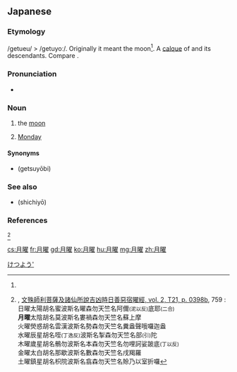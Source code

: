 ==Japanese==
{{ja-kanjitab|げつ|よう|yomi=o}}

===Etymology===
/getueu/ > /getuyoː/. Originally it meant the moon<ref name="Amoghavajra" />. A [[calque]] of {{cog|la|dies Lunae}} and its descendants. Compare {{m|ja|月|tr=tsuki|gloss=moon}}.

===Pronunciation===
* {{IPA|/ɡetsujoː/|lang=ja}}

===Noun===
{{ja-noun|げつよう|hhira=げつえう}}

# {{lb|ja|archaic}} the [[moon]]
# [[Monday]]

====Synonyms====
* {{l|ja|月曜日}} (getsuyōbi)

===See also===
* {{l|ja|七曜}} (shichiyō)

===References===
<references>
<ref name="Amoghavajra">{{w|Amoghavajra}}, [http://www.buddhist-canon.com/SUTRA/JMiJiao/T210398b.htm 文殊師利菩薩及諸仙所說吉凶時日善惡宿曜經, vol. 2, T21, p. 0398b], 759 :<br
/>日曜太陽胡名蜜波斯名曜森勿天竺名阿儞<small>(泥以反)</small>底耶<small>(二合)</small><br
/>'''月曜'''太陰胡名莫波斯名婁禍森勿天竺名蘇上摩<br
/>火曜熒惑胡名雲漢波斯名勢森勿天竺名糞盎聲哦囉迦盎<br
/>水曜辰星胡名咥<small>(丁逸反)</small>波斯名掣森勿天竺名部<small>(引)</small>陀<br
/>木曜歲星胡名鶻勿波斯名本森勿天竺名勿哩訶娑跛底<small>(丁以反)</small><br
/>金曜太白胡名那歇波斯名數森勿天竺名戌羯羅<br
/>土曜鎮星胡名枳院波斯名翕森勿天竺名賒乃以室折囉</ref>
</references>
[[Category:ja:Days of the week|けつよう']]

[[cs:月曜]]
[[fr:月曜]]
[[gd:月曜]]
[[ko:月曜]]
[[hu:月曜]]
[[mg:月曜]]
[[zh:月曜]]